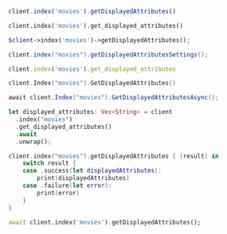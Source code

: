 <CodeGroup>

```javascript JS
client.index('movies').getDisplayedAttributes()
```

```python Python
client.index('movies').get_displayed_attributes()
```

```php PHP
$client->index('movies')->getDisplayedAttributes();
```

```java Java
client.index("movies").getDisplayedAttributesSettings();
```

```ruby Ruby
client.index('movies').get_displayed_attributes
```

```go Go
client.Index("movies").GetDisplayedAttributes()
```

```csharp C#
await client.Index("movies").GetDisplayedAttributesAsync();
```

```rust Rust
let displayed_attributes: Vec<String> = client
  .index("movies")
  .get_displayed_attributes()
  .await
  .unwrap();
```

```swift Swift
client.index("movies").getDisplayedAttributes { (result) in
    switch result {
    case .success(let displayedAttributes):
        print(displayedAttributes)
    case .failure(let error):
        print(error)
    }
}
```

```dart Dart
await client.index('movies').getDisplayedAttributes();
```
</CodeGroup>